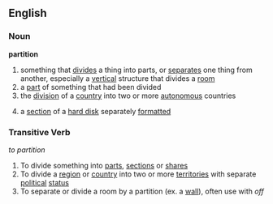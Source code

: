 ==English==
===Noun===
'''partition'''
# something that [[divide]]s a thing into parts, or [[separate]]s one thing from another, especially a [[vertical]] structure that divides a [[room]]
# a [[part]] of something that had been divided
# the [[division]] of a [[country]] into two or more [[autonomous]] countries
#{{computing}} a [[section]] of a [[hard disk]] separately [[formatted]]

=== Transitive Verb ===
''to partition''
# To divide something into [[parts]], [[section]]s or [[share]]s
# To divide a [[region]] or [[country]] into two or more [[territories]] with separate [[political]] [[status]]
# To separate or divide a room by a partition (ex. a [[wall]]), often use with ''off''